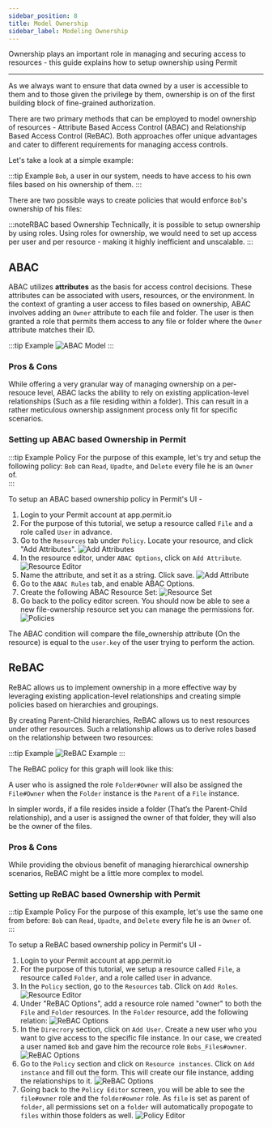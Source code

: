 ```yaml
---
sidebar_position: 8
title: Model Ownership
sidebar_label: Modeling Ownership
---
```


Ownership plays an important role in managing and securing access to resources - this guide explains how to setup ownership using Permit

---

As we always want to ensure that data owned by a user is accessible to them and to those given the privilege by them, ownership is on of the first building block of fine-grained authorization.

There are two primary methods that can be employed to model ownership of resources -
Attribute Based Access Control (ABAC) and Relationship Based Access Control (ReBAC).
Both approaches offer unique advantages and cater to different requirements for managing access controls.

Let's take a look at a simple example:

:::tip Example
`Bob`, a user in our system, needs to have access to his own files based on his ownership of them.
:::

There are two possible ways to create policies that would enforce `Bob`'s ownership of his files:

:::noteRBAC based Ownership
Technically, it is possible to setup ownership by using roles. Using roles for ownership, we would need to set up access per user and per resource - making it highly inefficient and unscalable.
:::

## ABAC

ABAC utilizes **attributes** as the basis for access control decisions. These attributes can be associated with users, resources, or the environment.
In the context of granting a user access to files based on ownership, ABAC involves adding an `Owner` attribute to each file and folder.
The user is then granted a role that permits them access to any file or folder where the `Owner` attribute matches their ID.

:::tip Example
![ABAC Model](/ui-videos/ownership/justabac.png)
:::

### Pros & Cons

While offering a very granular way of managing ownership on a per-resouce level, ABAC lacks the ability to rely on existing application-level relationships (Such as a file residing within a folder).
This can result in a rather meticulous ownership assignment process only fit for specific scenarios.

### Setting up ABAC based Ownership in Permit

:::tip Example Policy
For the purpose of this example, let's try and setup the following policy:
`Bob` can `Read`, `Upadte`, and `Delete` every file he is an `Owner` of.  
:::

To setup an ABAC based ownership policy in Permit's UI -

1. Login to your Permit account at app.permit.io
2. For the purpose of this tutorial, we setup a resource called `File` and a role called `User` in advance.
3. Go to the `Resources` tab under `Policy`. Locate your resource, and click "Add Attributes".
   ![Add Attributes](/ui-videos/how-to/ownership/1.png)
4. In the resource editor, under `ABAC Options`, click on `Add Attribute`.
   ![Resource Editor](/ui-videos/how-to/ownership/2.png)
5. Name the attribute, and set it as a string. Click save.
   ![Add Attribute](/ui-videos/how-to/ownership/3.png)
6. Go to the `ABAC Rules` tab, and enable ABAC Options.
7. Create the following ABAC Resource Set:
   ![Resource Set](/ui-videos/how-to/ownership/4.png)
8. Go back to the policy editor screen. You should now be able to see a new file-ownership resource set you can manage the permissions for.
   ![Policies](/ui-videos/how-to/ownership/5.png)

The ABAC condition will compare the file_ownership attribute (On the resource) is equal to the `user.key` of the user trying to perform the action.

## ReBAC

ReBAC allows us to implement ownership in a more effective way by leveraging existing application-level relationships and creating simple policies based on hierarchies and groupings.

By creating Parent-Child hierarchies, ReBAC allows us to nest resources under other resources.
Such a relationship allows us to derive roles based on the relationship between two resources:

:::tip Example
![ReBAC Example](/ui-videos/how-to/ownership/6.png)
:::

The ReBAC policy for this graph will look like this:

A user who is assigned the role `Folder#Owner` will also be assigned the `File#Owner` when the `Folder` instance is the `Parent` of a `File` instance.

In simpler words, if a file resides inside a folder (That’s the Parent-Child relationship), and a user is assigned the owner of that folder, they will also be the owner of the files.

### Pros & Cons

While providing the obvious benefit of managing hierarchical ownership scenarios, ReBAC might be a little more complex to model.

### Setting up ReBAC based Ownership with Permit

:::tip Example Policy
For the purpose of this example, let's use the same one from before:
`Bob` can `Read`, `Upadte`, and `Delete` every file he is an `Owner` of.  
:::

To setup a ReBAC based ownership policy in Permit's UI -

1. Login to your Permit account at app.permit.io
2. For the purpose of this tutorial, we setup a resource called `File`, a resource called `Folder`, and a role called `User` in advance.
3. In the `Policy` section, go to the `Resources` tab. Click on `Add Roles`.
   ![Resource Editor](/ui-videos/how-to/ownership/7.png)
4. Under "ReBAC Options", add a resource role named "owner" to both the `File` and `Folder` resources. In the `Folder` resource, add the following relation:
   ![ReBAC Options](/ui-videos/how-to/ownership/8.png)
5. In the `Direcrory` section, click on `Add User`. Create a new user who you want to give access to the specific file instance.
   In our case, we created a user named `Bob` and gave him the recource role `Bobs_Files#owner`.
   ![ReBAC Options](/ui-videos/how-to/ownership/9.png)
6. Go to the `Policy` section and click on `Resource instances`. Click on `Add instance` and fill out the form. This will create our file instance, adding the relationships to it.
   ![ReBAC Options](/ui-videos/how-to/ownership/10.png)
7. Going back to the `Policy Editor` screen, you will be able to see the `file#owner` role and the `folder#owner` role.
   As `file` is set as parent of `folder`, all permissions set on a `folder` will automatically propogate to `files` within those folders as well.
   ![Policy Editor](/ui-videos/how-to/ownership/11.png)
